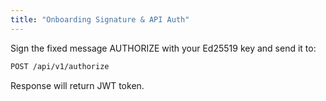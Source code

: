 ```yaml
---
title: "Onboarding Signature & API Auth"
---
```


Sign the fixed message AUTHORIZE with your Ed25519 key and send it to:

```bash
POST /api/v1/authorize
```

Response will return JWT token.